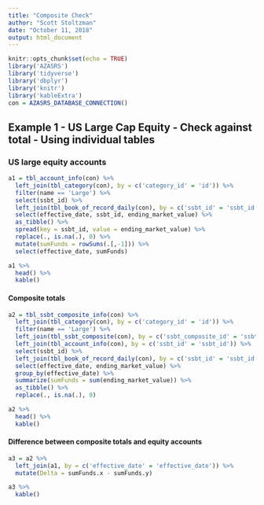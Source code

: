```yaml
---
title: "Composite Check"
author: "Scott Stoltzman"
date: "October 11, 2018"
output: html_document
---
```


```r
knitr::opts_chunk$set(echo = TRUE)
library('AZASRS')
library('tidyverse')
library('dbplyr')
library('knitr')
library('kableExtra')
con = AZASRS_DATABASE_CONNECTION()
```

## Example 1 - US Large Cap Equity - Check against total - Using individual tables

### US large equity accounts  

```r
a1 = tbl_account_info(con) %>% 
  left_join(tbl_category(con), by = c('category_id' = 'id')) %>% 
  filter(name == 'Large') %>% 
  select(ssbt_id) %>%
  left_join(tbl_book_of_record_daily(con), by = c('ssbt_id' = 'ssbt_id')) %>%
  select(effective_date, ssbt_id, ending_market_value) %>%
  as_tibble() %>% 
  spread(key = ssbt_id, value = ending_market_value) %>%
  replace(., is.na(.), 0) %>%
  mutate(sumFunds = rowSums(.[,-1])) %>%
  select(effective_date, sumFunds)

a1 %>% 
  head() %>%
  kable()
```


#### Composite totals
```r
a2 = tbl_ssbt_composite_info(con) %>%
  left_join(tbl_category(con), by = c('category_id' = 'id')) %>% 
  filter(name == 'Large') %>% 
  left_join(tbl_ssbt_composite(con), by = c('ssbt_composite_id' = 'ssbt_composite_id')) %>%
  left_join(tbl_account_info(con), by = c('ssbt_id' = 'ssbt_id')) %>%
  select(ssbt_id) %>%
  left_join(tbl_book_of_record_daily(con), by = c('ssbt_id' = 'ssbt_id')) %>%
  select(effective_date, ending_market_value) %>%
  group_by(effective_date) %>%
  summarize(sumFunds = sum(ending_market_value)) %>%
  as_tibble() %>%
  replace(., is.na(.), 0)

a2 %>% 
  head() %>%
  kable()
```

#### Difference between composite totals and equity accounts
```r
a3 = a2 %>% 
  left_join(a1, by = c('effective_date' = 'effective_date')) %>%
  mutate(Delta = sumFunds.x - sumFunds.y)

a3 %>%
  kable()
```


